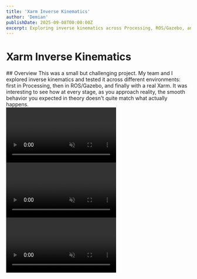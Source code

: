 ```yaml
---
title: 'Xarm Inverse Kinematics'
author: 'Demian'
publishDate: 2025-09-08T00:00:00Z
excerpt: Exploring inverse kinematics across Processing, ROS/Gazebo, and real hardware
---
```



# Xarm Inverse Kinematics

<div class="flex flex-col md:flex-row gap-6 my-8 items-start">
  <div class="md:flex-1">
    ## Overview This was a small but challenging project. My team and I explored inverse kinematics and tested it across
    different environments: first in Processing, then in ROS/Gazebo, and finally with a real Xarm. It was interesting to
    see how at every stage, as you approach reality, the smooth behavior you expected in theory doesn't quite match what
    actually happens.
  </div>
  <div class="md:w-1/2 space-y-4">
    <video loop muted playsinline class="w-full rounded-lg shadow-lg">
      <source src={xarmProcessingVideo} type="video/mp4" />
      Your browser does not support the video tag.
    </video>
    <video loop muted playsinline class="w-full rounded-lg shadow-lg">
      <source src={xarmSimulationVideo} type="video/mp4" />
      Your browser does not support the video tag.
    </video>
    <video loop muted playsinline class="w-full rounded-lg shadow-lg">
      <source src={xarmRealVideo} type="video/mp4" />
      Your browser does not support the video tag.
    </video>
  </div>
</div>
